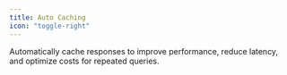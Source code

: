 ```yaml
---
title: Auto Caching
icon: "toggle-right"
---
```


Automatically cache responses to improve performance, reduce latency, and optimize costs for repeated queries.
